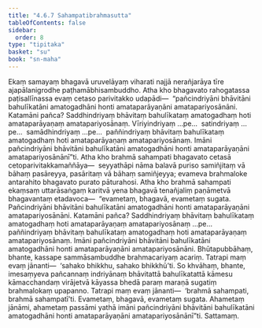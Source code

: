 ```yaml
---
title: "4.6.7 Sahampatibrahmasutta"
tableOfContents: false
sidebar:
  order: 8
type: "tipitaka"
basket: "su"
book: "sn-maha"
---
```



<DynamicBreadcrumb />

<Division number="527" book="sn-maha">

<Paragraph number="1214" book="sn-maha">
Ekaṃ samayaṃ bhagavā uruvelāyaṃ viharati najjā nerañjarāya tīre ajapālanigrodhe paṭhamābhisambuddho. Atha kho bhagavato rahogatassa paṭisallīnassa evaṃ cetaso parivitakko udapādi—  “pañcindriyāni bhāvitāni bahulīkatāni amatogadhāni honti amataparāyaṇāni amatapariyosānāni. Katamāni pañca? Saddhindriyaṃ bhāvitaṃ bahulīkataṃ amatogadhaṃ hoti amataparāyaṇaṃ amatapariyosānaṃ. Vīriyindriyaṃ …pe…  satindriyaṃ …pe…  samādhindriyaṃ …pe…  paññindriyaṃ bhāvitaṃ bahulīkataṃ amatogadhaṃ hoti amataparāyaṇaṃ amatapariyosānaṃ. Imāni pañcindriyāni bhāvitāni bahulīkatāni amatogadhāni honti amataparāyaṇāni amatapariyosānānī”ti.
</Paragraph>

<Paragraph number="1215" book="sn-maha">
Atha kho brahmā sahampati bhagavato cetasā cetoparivitakkamaññāya—  seyyathāpi nāma balavā puriso samiñjitaṃ vā bāhaṃ pasāreyya, pasāritaṃ vā bāhaṃ samiñjeyya; evameva brahmaloke antarahito bhagavato purato pāturahosi. Atha kho brahmā sahampati ekaṃsaṃ uttarāsaṅgaṃ karitvā yena bhagavā tenañjaliṃ paṇāmetvā bhagavantaṃ etadavoca—  “evametaṃ, bhagavā, evametaṃ sugata. Pañcindriyāni bhāvitāni bahulīkatāni amatogadhāni honti amataparāyaṇāni amatapariyosānāni. Katamāni pañca? Saddhindriyaṃ bhāvitaṃ bahulīkataṃ amatogadhaṃ hoti amataparāyaṇaṃ amatapariyosānaṃ …pe…  paññindriyaṃ bhāvitaṃ bahulīkataṃ amatogadhaṃ hoti amataparāyaṇaṃ amatapariyosānaṃ. Imāni pañcindriyāni bhāvitāni bahulīkatāni amatogadhāni honti amataparāyaṇāni amatapariyosānāni.
</Paragraph>

<Paragraph number="1216" book="sn-maha">
Bhūtapubbāhaṃ, bhante, kassape sammāsambuddhe brahmacariyaṃ acariṃ. Tatrapi maṃ evaṃ jānanti—  ‘sahako bhikkhu, sahako bhikkhū’ti. So khvāhaṃ, bhante, imesaṃyeva pañcannaṃ indriyānaṃ bhāvitattā bahulīkatattā kāmesu kāmacchandaṃ virājetvā kāyassa bhedā paraṃ maraṇā sugatiṃ brahmalokaṃ upapanno. Tatrapi maṃ evaṃ jānanti—  ‘brahmā sahampati, brahmā sahampatī’ti. Evametaṃ, bhagavā, evametaṃ sugata. Ahametaṃ jānāmi, ahametaṃ passāmi yathā imāni pañcindriyāni bhāvitāni bahulīkatāni amatogadhāni honti amataparāyaṇāni amatapariyosānānī”ti.

</Paragraph>
</Division>

<Paragraph number="1217" type="center" book="sn-maha">
Sattamaṃ.
</Paragraph>